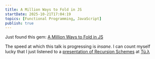 ```yaml
---
title: A Million Ways to Fold in JS
startDate: 2025-10-21T17:04:19
topics: [Functional Programming, JavaScript]
publish: true
---
```


Just found this gem: [A Million Ways to Fold in JS](https://www.youtube.com/watch?v=JZSoPZUoR58)

The speed at which this talk is progressing is _insane_.
I can count myself lucky that I just listened to a [presentation of Recursion Schemes](https://tu-lambda.github.io/#27.08.25) at [Tü.λ](https://tu-lambda.github.io/)
